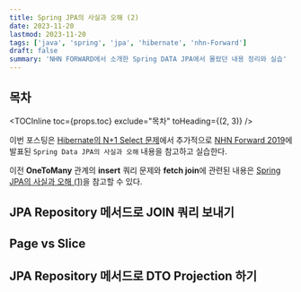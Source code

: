 ```yaml
---
title: Spring JPA의 사실과 오해 (2)
date: 2023-11-20
lastmod: 2023-11-20
tags: ['java', 'spring', 'jpa', 'hibernate', 'nhn-Forward']
draft: false
summary: 'NHN FORWARD에서 소개한 Spring DATA JPA에서 몰랐던 내용 정리와 실습'
---
```


## 목차

<TOCInline toc={props.toc} exclude="목차" toHeading={(2, 3)} />

이번 포스팅은 [Hibernate의 N+1 Select 문제](/blog/spring/spring-jpa-np1)에서 추가적으로
[NHN Forward 2019](https://www.youtube.com/watch?v=rYj8PLIE6-k&list=PL42XJKPNDepZVLkCM4yEKmU4LHyXjzChy&index=7)에 발표된
`Spring Data JPA의 사실과 오해` 내용을 참고하고 실습한다.

이전 **OneToMany** 관계의 **insert** 쿼리 문제와 **fetch join**에 관련된 내용은 [Spring JPA의 사실과 오해 (1)](/blog/spring/spring-jpa-nhn-cloud1)을 참고할 수 있다.

## JPA Repository 메서드로 JOIN 쿼리 보내기

## Page vs Slice

## JPA Repository 메서드로 DTO Projection 하기
